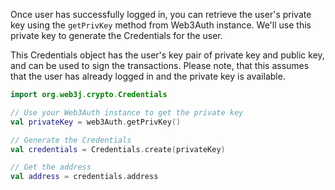 Once user has successfully logged in, you can retrieve the user's private key using the `getPrivKey`
method from Web3Auth instance. We'll use this private key to generate the Credentials for the user.

This Credentials object has the user's key pair of private key and public key, and can be used to
sign the transactions. Please note, that this assumes that the user has already logged in and the
private key is available.

```kotlin
import org.web3j.crypto.Credentials

// Use your Web3Auth instance to get the private key
val privateKey = web3Auth.getPrivKey()

// Generate the Credentials
val credentials = Credentials.create(privateKey)

// Get the address
val address = credentials.address
```
